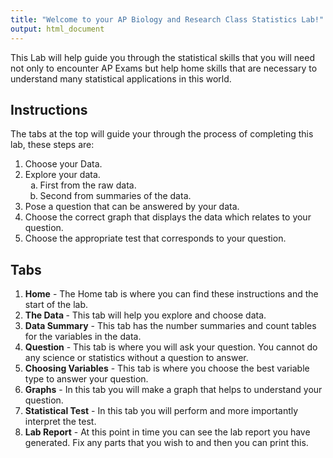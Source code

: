 ```yaml
---
title: "Welcome to your AP Biology and Research Class Statistics Lab!"
output: html_document
---
```



This Lab will help guide you through the statistical skills that you will need not only to encounter AP Exams but help home skills that are necessary to understand many statistical applications in this world. 


## Instructions

The tabs at the top will guide your through the process of completing this lab, these steps are:

1. Choose your Data.
2. Explore your data. 
    a. First from the raw data.
    b. Second from summaries of the data.
3. Pose a question that can be answered by your data.
4. Choose the correct graph that displays the data which relates to your question. 
5. Choose the appropriate test that corresponds to your question. 


## Tabs

1. **Home** - The Home tab is where you can find these instructions and the start of the lab. 
2.  **The Data **- This tab will help you explore and choose data.  
3. **Data Summary** - This tab has the number summaries and count tables for the variables in the data. 
4. **Question** - This tab is where you will ask your question. You cannot do any science or statistics without a question to answer.
5. **Choosing Variables** - This tab is where you choose the best variable type to answer your question.
6. **Graphs** - In this tab you will make a graph that helps to understand your question.
7. **Statistical Test** - In this tab you will perform and more importantly interpret the test. 
8. **Lab Report** - At this point in time you can see the lab report you have generated. Fix any parts that you wish to and then you can print this. 